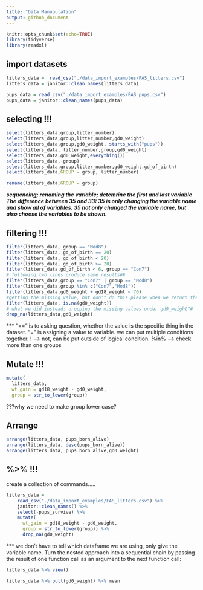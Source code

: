 ```yaml
---
title: "Data Manupulation"
output: github_document 
---
```


```r
knitr::opts_chunk$set(echo=TRUE)
library(tidyverse)
library(readxl)

``` 

## import datasets
```r
litters_data =  read_csv("./data_import_examples/FAS_litters.csv")
litters_data = janitor::clean_names(litters_data)

pups_data = read_csv("./data_import_examples/FAS_pups.csv")
pups_data = janitor::clean_names(pups_data)

```

## selecting !!! 

```r
select(litters_data,group,litter_number)
select(litters_data,group,litter_number,gd0_weight)
select(litters_data,group,gd0_weight, starts_with("pups"))
select(litters_data, litter_number,group,gd0_weight)
select(litters_data,gd0_weight,everything())
select(litters_data,-group)
select(litters_data,group,litter_number,gd0_weight:gd_of_birth)
select(litters_data,GROUP = group, litter_number)

rename(litters_data,GROUP = group)
```

***sequencing; renaming the variable; detemrine the first and last variable
The difference between 35 and 33: 35 is only changing the variable name and show all of variables. 35 not only changed the variable name, but also choose the variables to be shown. ***

## filtering !!!
```r
filter(litters_data, group == "Mod8")
filter(litters_data, gd_of_birth == 20)
filter(litters_data, gd_of_birth < 20)
filter(litters_data, gd_of_birth >= 20)
filter(litters_data,gd_of_birth < 6, group == "Con7")
# following two lines produce same results##
filter(litters_data,group == "Con7" | group == "Mod8")
filter(litters_data,group %in% c("Con7","Mod8"))
filter(litters_data,gd0_weight + gd18_weight < 70)
#getting the missing value, but don't do this please when we return the dataset, they only have missing values.#
filter(litters_data, is.na(gd0_weight))
# what we did instead: dropping the missing values under gd0_weight"# 
drop_na(litters_data,gd0_weight)

```
*** "==" is to asking question, whether the value is the specific thing in the dataset.
"=" is assigning a value to variable.
we can put multiple conditions together. 
! --> not, can be put outside of logical condition. 
%in% --> check more than one groups

## Mutate !!!
```r
mutate(
  litters_data,
  wt_gain = gd18_weight - gd0_weight,
  group = str_to_lower(group))
```
???why we need to make group lower case? 

## Arrange 
```r
arrange(litters_data, pups_born_alive)
arrange(litters_data, desc(pups_born_alive))
arrange(litters_data, pups_born_alive,gd0_weight)
```

## %>% !!!
create a collection of commands.....

```r
litters_data = 
    read_csv("./data_import_examples/FAS_litters.csv") %>%
    janitor::clean_names() %>%
    select(-pups_survive) %>%
    mutate(
      wt_gain = gd18_weight - gd0_weight,
      group = str_to_lower(group)) %>%
      drop_na(gd0_weight)
```
*** we don't have to tell which dataframe we are using, only give the variable name. 
Turn the nested approach into a sequential chain by passing the result of one function call as an argument to the next function call:


```r
litters_data %>% view()

litters_data %>% pull(gd0_weight) %>% mean
```




